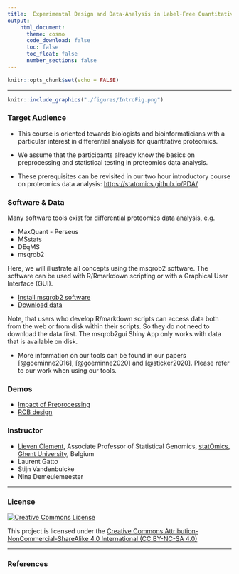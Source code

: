 ```yaml
---
title:  Experimental Design and Data-Analysis in Label-Free Quantitative LC/MS Proteomics - A Tutorial with msqrob2 (EuroBioc22)
output:
    html_document:
      theme: cosmo      
      code_download: false
      toc: false
      toc_float: false
      number_sections: false
---
```



```r
knitr::opts_chunk$set(echo = FALSE)
```

***

```r
knitr::include_graphics("./figures/IntroFig.png")
```


### Target Audience

- This course is oriented towards biologists and bioinformaticians with a particular interest in differential analysis for quantitative proteomics.

- We assume that the participants already know the basics on preprocessing and statistical testing in proteomics data analysis. 

- These prerequisites can be revisited in our two hour introductory course on proteomics data analysis: [https://statomics.github.io/PDA/](https://statomics.github.io/PDA/)

### Software & Data 

Many software tools exist for differential proteomics data analysis, e.g. 

- MaxQuant - Perseus
- MSstats
- DEqMS
- msqrob2

Here, we will illustrate all concepts using the msqrob2 software. 
The software can be used with R/Rmarkdown scripting or with a Graphical User Interface (GUI).

- [Install msqrob2 software](./software.html)
- [Download data](https://github.com/statOmics/PDA21/archive/refs/heads/data.zip)

Note, that users who develop R/markdown scripts can access data both from the web or from disk within their scripts. So they do not need to download the data first. The msqrob2gui Shiny App only works with data that is available on disk.  

- More information on our tools can be found in our papers [@goeminne2016], [@goeminne2020] and [@sticker2020]. Please refer to our work when using our tools. 

### Demos 

- [Impact of Preprocessing](CPTAC.html)
- [RCB design](heart.html)

### Instructor

- [Lieven Clement](https://statomics.github.io/pages/about.html), Associate Professor of Statistical Genomics, [statOmics](https://statomics.github.io/), [Ghent University](https://www.ugent.be/), Belgium
- Laurent Gatto
- Stijn Vandenbulcke
- Nina Demeulemeester


---


### License

<a rel="license" href="https://creativecommons.org/licenses/by-nc-sa/4.0"><img alt="Creative Commons License" style="border-width:0" src="https://i.creativecommons.org/l/by-nc-sa/4.0/88x31.png" /></a>

This project is licensed under the [Creative Commons Attribution-NonCommercial-ShareAlike 4.0 International (CC BY-NC-SA 4.0)](https://creativecommons.org/licenses/by-nc-sa/4.0)

---

### References 
